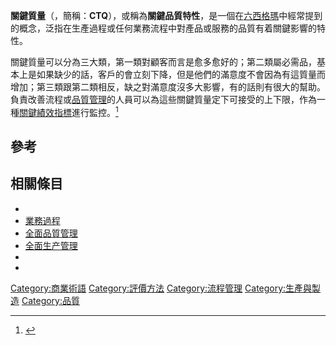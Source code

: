 '''關鍵質量'''（{{lang-en|'''Critical to quality'''}}，簡稱：'''CTQ'''），或稱為'''關鍵品質特性'''，是一個在[[六西格瑪|六西格瑪]]中經常提到的概念，泛指在生產過程或任何業務流程中對產品或服務的品質有着關鍵影響的特性。

關鍵質量可以分為三大類，第一類對顧客而言是愈多愈好的；第二類屬必需品，基本上是如果缺少的話，客戶的{{le|客戶滿意度|Customer satisfaction|滿意度}}會立刻下降，但是他們的滿意度不會因為有這質量而增加；第三類跟第二類相反，缺之對滿意度沒多大影響，有的話則有很大的幫助。負責改善流程或[[品質管理|品質管理]]的人員可以為這些關鍵質量定下可接受的上下限，作為一種[[關鍵績效指標|關鍵績效指標]]進行監控。<ref>{{cite web |url=http://costkiller.net/tribune/Tribu-PDF/Office-Supplies-Cost-Optimization-using-Six-Sigma.pdf |title=存档副本 |accessdate=2010-08-05 |deadurl=yes |archiveurl=https://web.archive.org/web/20100612042504/http://costkiller.net/tribune/Tribu-PDF/Office-Supplies-Cost-Optimization-using-Six-Sigma.pdf |archivedate=2010-06-12 }}</ref>

==參考==
{{reflist}}

==相關條目==
* {{le|关键质量特性树|CTQ Tree}}
* [[業務過程|業務過程]]
* [[全面品質管理|全面品質管理]]
* [[全面生产管理|全面生产管理]]
* {{le|佐野模型|Kano model}}
* {{le|六標準差設計|Design for Six Sigma}}

[[Category:商業術語|Category:商業術語]]
[[Category:評價方法|Category:評價方法]]
[[Category:流程管理|Category:流程管理]]
[[Category:生產與製造|Category:生產與製造]]
[[Category:品質|Category:品質]]